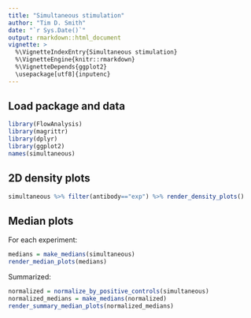 ```yaml
---
title: "Simultaneous stimulation"
author: "Tim D. Smith"
date: "`r Sys.Date()`"
output: rmarkdown::html_document
vignette: >
  %\VignetteIndexEntry{Simultaneous stimulation}
  %\VignetteEngine{knitr::rmarkdown}
  %\VignetteDepends{ggplot2}
  \usepackage[utf8]{inputenc}
---
```


## Load package and data
```r
library(FlowAnalysis)
library(magrittr)
library(dplyr)
library(ggplot2)
names(simultaneous)
```

## 2D density plots
```r
simultaneous %>% filter(antibody=="exp") %>% render_density_plots()
```

## Median plots

For each experiment:
```r
medians = make_medians(simultaneous)
render_median_plots(medians)
```

Summarized:
```r
normalized = normalize_by_positive_controls(simultaneous)
normalized_medians = make_medians(normalized)
render_summary_median_plots(normalized_medians)
```
